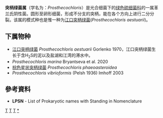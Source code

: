 {{Automatic taxobox
| taxon = Prosthecochloris
| authority = Gorlenko, 1970
| type_species = 江口突柄绿菌<br>''Prosthecochloris aestuarii''
| type_species_authority = Gorlenko, 1970
}}
'''突柄绿菌属'''（学名为：''Prosthecochloris''）是光合细菌下的[[绿色硫细菌科|绿色硫细菌科]]的一属革兰氏阴性菌。圆形至卵形细菌，形成不分支的突柄，能在各个方向上进行二分分裂。该属的模式种也是惟一种为[[江口突柄绿菌|江口突柄绿菌]](''Prosthecochloris aestuarii'')。

==下属物种==
* [[江口突柄绿菌|江口突柄绿菌]] ''Prosthecochloris aestuarii'' Gorlenko 1970，江口突柄绿菌生长于含H<sub>2</sub>S的泥以及盐湖和江湾的滞水中。
* ''Prosthecochloris marina'' Bryantseva et al. 2020
* [[棕色星状突柄绿菌|棕色星状突柄绿菌]] ''Prosthecochloris phaeoasteroidea''
* ''Prosthecochloris vibrioformis'' (Pelsh 1936) Imhoff 2003

==參考資料==
{{Reflist}}
* '''LPSN''' - List of Prokaryotic names with Standing in Nomenclature

{{Taxonbar}}
[[Category:1970年描述的分类群|T]]
[[Category:革兰氏阴性菌|T]]
[[Category:绿菌科|T]]
[[Category:突柄绿菌属|*]]